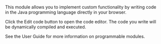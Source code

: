 This module allows you to implement custom functionality by writing code in the Java programming language directly in your browser.
  


Click the <span class="highlight">Edit code</span> button to open the code editor. The code you write will be dynamically compiled and executed.
  


See the User Guide for more information on programmable modules.